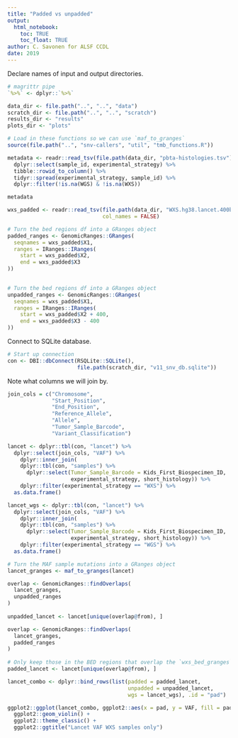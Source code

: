 ```yaml
---
title: "Padded vs unpadded"
output: 
  html_notebook:
    toc: TRUE
    toc_float: TRUE
author: C. Savonen for ALSF CCDL
date: 2019
---
```



Declare names of input and output directories.

```r
# magrittr pipe
`%>%` <- dplyr::`%>%`

data_dir <- file.path("..", "..", "data")
scratch_dir <- file.path("..", "..", "scratch")
results_dir <- "results"
plots_dir <- "plots"

# Load in these functions so we can use `maf_to_granges`
source(file.path("..", "snv-callers", "util", "tmb_functions.R"))
```


```r
metadata <- readr::read_tsv(file.path(data_dir, "pbta-histologies.tsv")) %>% 
  dplyr::select(sample_id, experimental_strategy) %>% 
  tibble::rowid_to_column() %>% 
  tidyr::spread(experimental_strategy, sample_id) %>% 
  dplyr::filter(!is.na(WGS) & !is.na(WXS))

metadata
```
```r
wxs_padded <- readr::read_tsv(file.path(data_dir, "WXS.hg38.lancet.400bp_padded.bed"), 
                              col_names = FALSE)

# Turn the bed regions df into a GRanges object
padded_ranges <- GenomicRanges::GRanges(
  seqnames = wxs_padded$X1,
  ranges = IRanges::IRanges(
    start = wxs_padded$X2,
    end = wxs_padded$X3
))
    

# Turn the bed regions df into a GRanges object
unpadded_ranges <- GenomicRanges::GRanges(
  seqnames = wxs_padded$X1,
  ranges = IRanges::IRanges(
    start = wxs_padded$X2 + 400,
    end = wxs_padded$X3 - 400
))  
```

Connect to SQLite database.

```r
# Start up connection
con <- DBI::dbConnect(RSQLite::SQLite(), 
                      file.path(scratch_dir, "v11_snv_db.sqlite"))
```

Note what columns we will join by.

```r
join_cols = c("Chromosome",
              "Start_Position",
              "End_Position", 
              "Reference_Allele",
              "Allele",
              "Tumor_Sample_Barcode", 
              "Variant_Classification")
```

```r
lancet <- dplyr::tbl(con, "lancet") %>% 
  dplyr::select(join_cols, "VAF") %>% 
    dplyr::inner_join(
    dplyr::tbl(con, "samples") %>% 
      dplyr::select(Tumor_Sample_Barcode = Kids_First_Biospecimen_ID,
                    experimental_strategy, short_histology)) %>% 
    dplyr::filter(experimental_strategy == "WXS") %>% 
  as.data.frame()

lancet_wgs <- dplyr::tbl(con, "lancet") %>% 
  dplyr::select(join_cols, "VAF") %>% 
    dplyr::inner_join(
    dplyr::tbl(con, "samples") %>% 
      dplyr::select(Tumor_Sample_Barcode = Kids_First_Biospecimen_ID,
                    experimental_strategy, short_histology)) %>% 
    dplyr::filter(experimental_strategy == "WGS") %>% 
  as.data.frame()
```

```r
# Turn the MAF sample mutations into a GRanges object
lancet_granges <- maf_to_granges(lancet)

overlap <- GenomicRanges::findOverlaps(
  lancet_granges,
  unpadded_ranges
)
  
unpadded_lancet <- lancet[unique(overlap@from), ]

overlap <- GenomicRanges::findOverlaps(
  lancet_granges,
  padded_ranges
)
  
# Only keep those in the BED regions that overlap the `wxs_bed_granges`
padded_lancet <- lancet[unique(overlap@from), ]

lancet_combo <- dplyr::bind_rows(list(padded = padded_lancet, 
                                      unpadded = unpadded_lancet, 
                                      wgs = lancet_wgs), .id = "pad")

ggplot2::ggplot(lancet_combo, ggplot2::aes(x = pad, y = VAF, fill = pad)) + 
  ggplot2::geom_violin() + 
  ggplot2::theme_classic() + 
  ggplot2::ggtitle("Lancet VAF WXS samples only")
```
